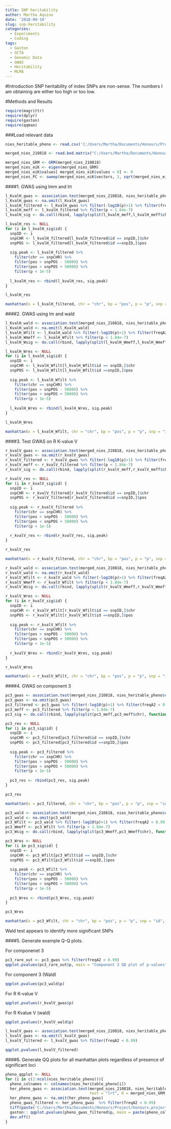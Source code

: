 ```yaml
---
title: SNP heritability
author: Martha Aquino
date: '2018-09-19'
slug: snp-heritability
categories:
  - Experiments
  - Coding
tags:
  - Gaston
  - GCTA
  - Genomic Data
  - GWAS
  - Heritability
  - MLMA
---
```


#Introduction
SNP heritability of index SNPs are non-sense. The numbers I am obtaining are either too high or too low. 

#Methods and Results 

```r
require(magrittr)
require(dplyr)
require(gaston)
require(qqman)
```


###Load relevant data 
```r
nies_heritable_pheno <- read.csv('C:/Users/Martha/Documents/Honours/Project/honours.project/Data/nies_heritable_pheno.csv', header = T)

merged_nies_210818 <- read.bed.matrix("C:/Users/Martha/Documents/Honours/Project/honours.project/Data/merged_nies/merged_nies_geno_210818.bed")

merged_nies_GRM <- GRM(merged_nies_210818)
merged_nies_eiK <- eigen(merged_nies_GRM)
merged_nies_eiK$values[ merged_nies_eiK$values < 0] <- 0
merged_nies_PC <- sweep(merged_nies_eiK$vectors, 2, sqrt(merged_nies_eiK$values), "*")
```


####1. GWAS using lmm and lrt 
```r
l_KvalH_gwas <- association.test(merged_nies_210818, nies_heritable_pheno$L.K.value.H, method="lmm", test = "lrt", response = "quantitative", K = merged_nies_GRM, eigenK = merged_nies_eiK, p = 2)
l_KvalH_gwas <- na.omit(l_KvalH_gwas)
l_kvalH_filtered <- l_KvalH_gwas %>% filter(-log10(p)>1) %>% filter(freqA2 < 0.99)
l_kvalH_meff <- l_kvalH_filtered %>% filter(p < 1.84e-7)
l_kvalH_sig <- do.call(rbind, lapply(split(l_kvalH_meff,l_kvalH_meff$chr), function(x) {return(x[which.min(x$p),])}))

l_kvalH_res <- NULL
for (i in l_kvalH_sig$id) {
  snpID <- i
  snpCHR <- l_kvalH_filtered[l_kvalH_filtered$id == snpID,]$chr
  snpPOS <- l_kvalH_filtered[l_kvalH_filtered$id ==snpID,]$pos
  
  sig.peak <- l_kvalH_filtered %>%
    filter(chr == snpCHR) %>%
    filter(pos > snpPOS - 50000) %>%
    filter(pos < snpPOS + 50000) %>%
    filter(p < 1e-5)
  
  l_kvalH_res <- rbind(l_kvalH_res, sig.peak)
}

l_kvalH_res

manhattan(x = l_kvalH_filtered, chr = "chr", bp = "pos", p = "p", snp = "id", ylim = c(0,12), genomewideline = -log10(1.84e-7), main = "L K-value H (LRT)", annotatePval = 1.84e-7)

```

####2. GWAS using lm and wald 
```r
l_KvalH_wald <- association.test(merged_nies_210818, nies_heritable_pheno$L.K.value.H, method="lm", test = "wald", K = merged_nies_GRM, eigenK = merged_nies_eiK, p = 2)
l_KvalH_wald <- na.omit(l_KvalH_wald)
l_kvalH_Wfilt <- l_KvalH_wald %>% filter(-log10(p)>1) %>% filter(freqA2 < 0.99)
l_kvalH_Wmeff <- l_kvalH_Wfilt %>% filter(p < 1.84e-7)
l_kvalH_Wsig <- do.call(rbind, lapply(split(l_kvalH_Wmeff,l_kvalH_Wmeff$chr), function(x) {return(x[which.min(x$p),])}))

l_kvalH_Wres <- NULL
for (i in l_kvalH_sig$id) {
  snpID <- i
  snpCHR <- l_kvalH_Wfilt[l_kvalH_Wfilt$id == snpID,]$chr
  snpPOS <- l_kvalH_Wfilt[l_kvalH_Wfilt$id ==snpID,]$pos
  
  sig.peak <- l_kvalH_Wfilt %>%
    filter(chr == snpCHR) %>%
    filter(pos > snpPOS - 50000) %>%
    filter(pos < snpPOS + 50000) %>%
    filter(p < 1e-5)
  
  l_kvalH_Wres <- rbind(l_kvalH_Wres, sig.peak)
}

l_kvalH_Wres

manhattan(x = l_kvalH_Wfilt, chr = "chr", bp = "pos", p = "p", snp = "id", ylim = c(0,12), genomewideline = -log10(1.84e-7), main = "L K-value H (Wald)", annotatePval = 1.84e-7)
```

####3. Test GWAS on R K-value V
```r
r_kvalV_gwas <- association.test(merged_nies_210818, nies_heritable_pheno$R.K.value.V, method="lmm", test = "lrt", response = "quantitative", K = merged_nies_GRM, eigenK = merged_nies_eiK, p = 2)
r_kvalV_gwas <- na.omit(r_kvalV_gwas)
r_kvalV_filtered <- r_kvalV_gwas %>% filter(-log10(p)>1) %>% filter(freqA2 < 0.99)
r_kvalV_meff <- r_kvalV_filtered %>% filter(p < 1.84e-7)
r_kvalV_sig <- do.call(rbind, lapply(split(r_kvalV_meff,r_kvalV_meff$chr), function(x) {return(x[which.min(x$p),])}))

r_kvalV_res <- NULL
for (i in r_kvalV_sig$id) {
  snpID <- i
  snpCHR <- r_kvalV_filtered[r_kvalV_filtered$id == snpID,]$chr
  snpPOS <- r_kvalV_filtered[r_kvalV_filtered$id ==snpID,]$pos
  
  sig.peak <- r_kvalV_filtered %>%
    filter(chr == snpCHR) %>%
    filter(pos > snpPOS - 50000) %>%
    filter(pos < snpPOS + 50000) %>%
    filter(p < 1e-5)
  
  r_kvalV_res <- rbind(r_kvalV_res, sig.peak)
}

r_kvalV_res

manhattan(x = r_kvalV_filtered, chr = "chr", bp = "pos", p = "p", snp = "id", ylim = c(0,12), genomewideline = -log10(1.84e-7), main = "R K-value V (LRT)", annotatePval = 1.84e-7)
```


```r
r_kvalV_wald <- association.test(merged_nies_210818, nies_heritable_pheno$R.K.value.V, method="lm", test = "wald", K = merged_nies_GRM, eigenK = merged_nies_eiK, p = 2)
r_kvalV_wald <- na.omit(r_kvalV_wald)
r_kvalV_Wfilt <- r_kvalV_wald %>% filter(-log10(p)>1) %>% filter(freqA2 < 0.99)
r_kvalV_Wmeff <- r_kvalV_Wfilt %>% filter(p < 1.84e-7)
r_kvalV_Wsig <- do.call(rbind, lapply(split(r_kvalV_Wmeff,r_kvalV_Wmeff$chr), function(x) {return(x[which.min(x$p),])}))

r_kvalV_Wres <- NULL
for (i in r_kvalV_sig$id) {
  snpID <- i
  snpCHR <- r_kvalV_Wfilt[r_kvalV_Wfilt$id == snpID,]$chr
  snpPOS <- r_kvalV_Wfilt[r_kvalV_Wfilt$id ==snpID,]$pos
  
  sig.peak <- r_kvalV_Wfilt %>%
    filter(chr == snpCHR) %>%
    filter(pos > snpPOS - 50000) %>%
    filter(pos < snpPOS + 50000) %>%
    filter(p < 1e-5)
  
  r_kvalV_Wres <- rbind(r_kvalV_Wres, sig.peak)
}

r_kvalV_Wres

manhattan(x = r_kvalV_Wfilt, chr = "chr", bp = "pos", p = "p", snp = "id", ylim = c(0,12), genomewideline = -log10(1.84e-7), main = "R K-value V (Wald)", annotatePval = 1.84e-7)
```

####4. GWAS on component 3

```r
pc3_gwas <- association.test(merged_nies_210818, nies_heritable_pheno$coord.Dim.3, method="lmm", test = "lrt", K = merged_nies_GRM, eigenK = merged_nies_eiK, p = 2)
pc3_gwas <- na.omit(pc3_gwas)
pc3_filtered <- pc3_gwas %>% filter(-log10(p)>1) %>% filter(freqA2 < 0.99)
pc3_meff <- pc3_filtered %>% filter(p < 1.84e-7)
pc3_sig <- do.call(rbind, lapply(split(pc3_meff,pc3_meff$chr), function(x) {return(x[which.min(x$p),])}))

pc3_res <- NULL
for (i in pc3_sig$id) {
  snpID <- i
  snpCHR <- pc3_filtered[pc3_filtered$id == snpID,]$chr
  snpPOS <- pc3_filtered[pc3_filtered$id ==snpID,]$pos
  
  sig.peak <- pc3_filtered %>%
    filter(chr == snpCHR) %>%
    filter(pos > snpPOS - 50000) %>%
    filter(pos < snpPOS + 50000) %>%
    filter(p < 1e-5)
  
  pc3_res <- rbind(pc3_res, sig.peak)
}

pc3_res

manhattan(x = pc3_filtered, chr = "chr", bp = "pos", p = "p", snp = "id", ylim = c(0,12), genomewideline = -log10(1.84e-7), main = "Component 3 (LRT)", annotatePval = 1.84e-7)
```

```r
pc3_wald <- association.test(merged_nies_210818, nies_heritable_pheno$coord.Dim.3, method="lm", test = "wald", K = merged_nies_GRM, eigenK = merged_nies_eiK, p = 2)
pc3_wald <- na.omit(pc3_wald)
pc3_Wfilt <- pc3_wald %>% filter(-log10(p)>1) %>% filter(freqA2 < 0.99)
pc3_Wmeff <- pc3_Wfilt %>% filter(p < 1.84e-7)
pc3_Wsig <- do.call(rbind, lapply(split(pc3_Wmeff,pc3_Wmeff$chr), function(x) {return(x[which.min(x$p),])}))

pc3_Wres <- NULL
for (i in pc3_sig$id) {
  snpID <- i
  snpCHR <- pc3_Wfilt[pc3_Wfilt$id == snpID,]$chr
  snpPOS <- pc3_Wfilt[pc3_Wfilt$id ==snpID,]$pos
  
  sig.peak <- pc3_Wfilt %>%
    filter(chr == snpCHR) %>%
    filter(pos > snpPOS - 50000) %>%
    filter(pos < snpPOS + 50000) %>%
    filter(p < 1e-5)
  
  pc3_Wres <- rbind(pc3_Wres, sig.peak)
}

pc3_Wres

manhattan(x = pc3_Wfilt, chr = "chr", bp = "pos", p = "p", snp = "id", ylim = c(0,12), genomewideline = -log10(1.84e-7), main = "Component 3 (Wald)", annotatePval = 1.84e-7)
```

Wald test appears to identify more significant SNPs 

####5. Generate example Q-Q plots. 

For componenet 3
```r
pc3_rare_out <- pc3_gwas %>% filter(freqA2 < 0.99)
qqplot.pvalues(pc3_rare_out$p, main = "Component 3 QQ plot of p-values")
```

For component 3 (Wald)
```r
qqplot.pvalues(pc3_wald$p)
```


For R K-value V
```r
qqplot.pvalues(r_kvalV_gwas$p)
```

For R Kvalue V (wald)
```r
qqplot.pvalues(r_kvalV_wald$p)
```

```r
l_kvalV_gwas <- association.test(merged_nies_210818, nies_heritable_pheno$L.K.value.V, method="lmm", test = "lrt", K = merged_nies_GRM, eigenK = merged_nies_eiK, p = 2)
l_kvalV_gwas <- na.omit(l_kvalV_gwas)
l_kvalV_filtered <- l_kvalV_gwas %>% filter(freqA2 < 0.99)

qqplot.pvalues(l_kvalV_filtered)
```

####6. Generate QQ plots for all manhattan plots regardless of presence of significant loci 

```r
pheno_qqplot <- NULL
for (i in c(2:ncol(nies_heritable_pheno))){
  pheno_colnames <- colnames(nies_heritable_pheno[i])
  her_pheno_gwas <- association.test(merged_nies_210818, nies_heritable_pheno[,i], method = "lmm", 
                                     test = "lrt", K = merged_nies_GRM, eigenK = merged_nies_eiK, p =2)
  her_pheno_gwas <- na.omit(her_pheno_gwas)
  pheno_gwas_filtered <- her_pheno_gwas  %>% filter(freqA2 < 0.99)
  tiff(paste('C:/Users/Martha/Documents/Honours/Project/honours.project/Data/gwas_plots/', pheno_colnames, '_qqplot.png'), width = 800, height = 500, res = 150, compression = 'lzw')
  gaston:: qqplot.pvalues(pheno_gwas_filtered$p, main = paste(pheno_colnames))
  dev.off()
}
```

